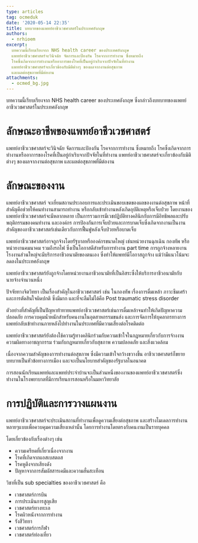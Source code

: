 ```yaml
---
type: articles
tag: ocmeduk
date: '2020-05-14 22:35'
title: บทบาทของแพทย์อาชีวเวชศาสตร์ในประเทศอังกฤษ
authors:
  - nrhioem
excerpt: 
  บทความนี้เรียบเรียงจาก NHS health career ของประเทศอังกฤษ
  แพทย์อาชีวเวชศาสตร์จะวินิจฉัย จัดการและป้องกัน โรคจากการทำงาน ซึ่งหมายถึง
  โรคซึ่งเกิดจากการทำงานหรืออาการของโรคที่เป็นอยู่กำเริบจากปัจจัยในที่ทำงาน
  แพทย์อาชีวเวชศาสตร์จะเกี่ยวข้องกับมิติต่างๆ ของผลจากงานต่อสุขภาพ
  และผลต่อสุขภาพที่มีต่องาน
attachments:
  - ocmed_bg.jpg
---
```





บทความนี้เรียบเรียงจาก NHS health career ของประเทศอังกฤษ ซึ่งกล่าวถึงบทบาทของแพทย์อาชีวเวชศาสตร์ในประเทศอังกฤษ

# ลักษณะอาชีพของแพทย์อาชีวเวชศาสตร์

แพทย์อาชีวเวชศาสตร์จะวินิจฉัย จัดการและป้องกัน โรคจากการทำงาน ซึ่งหมายถึง โรคซึ่งเกิดจากการทำงานหรืออาการของโรคที่เป็นอยู่กำเริบจากปัจจัยในที่ทำงาน แพทย์อาชีวเวชศาสตร์จะเกี่ยวข้องกับมิติต่างๆ ของผลจากงานต่อสุขภาพ และผลต่อสุขภาพที่มีต่องาน

# ลักษณะของงาน

แพทย์อาชีวเวชศาสตร์ จะเยี่ยมสถานประกอบการและประเมินขอบเขตของผลของงานต่อสุขภาพ หน้าที่สำคัญคือช่วยให้คนทำงานสามารถทำงาน หรือกลับเข้าทำงานหลังเกิดอุบัติเหตุหรือเจ็บป่วย โดยงานของแพทย์อาชีวเวชศาสตร์จะมีหลากหลาย เป็นการรวมการมีเวชปฏิบัติทางคลินิกกับการมีอิทธิพลและปรับพฤติกรรมของคนทำงาน และองค์กร
การป้องกันการเจ็บป่วยและการบาดเจ็บซึ่งเกิดจากงานเป็นงานสำคัญของอาชีวเวชศาสตร์เช่นเดียวกับการฟื้นฟูหลังเจ็บป่วยหรือบาดเจ็บ

แพทย์อาชีวเวชศาสตร์อาจถูกจ้างโดยรัฐบาลหรือองค์กรขนาดใหญ่ เช่นหน่วยงานฉุกเฉิน กองทัพ หรือ หน่วยงานคมนาคม รวมถึงรถไฟ ซึ่งเป็นโอกาสดีสำหรับการทำงาน part time การถูกจ้างหลายงาน โรงงานส่วนใหญ่จะมีบริการอาชีวอนามัยของตนเอง ซึ่งทำให้แพทย์มีโอกาสถูกจ้าง แม้ว่ามีแนวโน้มจะลดลงในประเทศอังกฤษ

แพทย์อาชีวเวชศาสตร์ยังถูกจ้างโดยหน่วยงานอาชีวอนามัยที่เป็นอิสระซึ่งให้บริการอาชีวอนามัยกับนายจ้างจำนวนหนึ่ง

ปัจจัยทางจิตวิทยา เป็นเรื่องสำคัญในอาชีวเวชศาสตร์ เช่น ในกองทัพ เรื่องการดื่มเหล้า ภาวะซึมเศร้า และการตัดสินใจผิดปกติ ซึ่งมีมาก และที่จะลืมไม่ได้คือ Post traumatic stress disorder

ตัวอย่างที่สำคัญที่เป็นปัญหาท้าทายแพทย์อาชีวเวชศาสตร์เช่นการดื่มเหล้าจนทำให้เกิดปัญหาความปลอดภัย การควบคุมน้ำหนักสำหรับคนงานในอุตสาหกรรมขนส่ง และการจัดการให้บุคลากรทางการแพทย์กลับเข้าทำงานภายหลังไปทำงานในประเทศที่มีความเสี่ยงต่อโรคติดต่อ

แพทย์อาชีวเวชศาสตร์ยังต้องใช้ความรู้ทางคลินิกร่วมกับความเข้าใจในกฎหมายเกี่ยวกับการจ้างงาน ความผิดทางอาชญากรรม ร่วมกับกฎหมายเกี่ยวกับสุขภาพ ความปลอดภัย และสิ่งแวดล้อม

เนื่องจากความสำคัญของการทำงานต่อสุขภาพ ซึ่งมีความเข้าใจกว้างขวางขึ้น อาชีวเวชศาสตร์ก็ขยายบทบาทเป็นหัวข้อทางการเมือง และจะเป็นนโยบายสำคัญของรัฐบาลในอนาคต

การสอนนักเรียนแพทย์และแพทย์ประจำบ้านจะเป็นส่วนหนึ่งของงานของแพทย์อาชีวเวชศาสตร์ซึ่งทำงานในโรงพยาบาลที่มีการเรียนการสอนหรือในมหาวิทยาลัย

# การปฏิบัติและการวางแผนงาน

แพทย์อาชีวเวชศาสตร์จะประเมินสถานที่ทำงานเพื่อดูความเสี่ยงต่อสุขภาพ และสร้างโมเดลการทำงานหลายๆแบบเพื่อควบคุมความเสี่ยงเหล่านั้น โดยการทำงานโดยตรงกับคนงานเป็นรายบุคคล

โดยเกี่ยวข้องกับเรื่องต่างๆ เช่น

* ความเครียดที่เกี่ยวเนื่องจากงาน
* โรคที่เกิดจากแอสเบสตอส
* โรคหูตึงจากเสียงดัง
* ปัญหาจากการสัมผัสสารเคมีและความสั่นสะเทือน

วิชาที่เป็น sub specialties ของอาชีวเวชศาสตร์ คือ

* เวชศาสตร์การบิน
* การประเมินการสูญเสีย
* เวชศาสตร์ทางทะเล
* โรคผิวหนังจากการทำงาน
* รังสีวิทยา
* เวชศาสตร์การกีฬา
* เวชศาสตร์ท่องเที่ยว